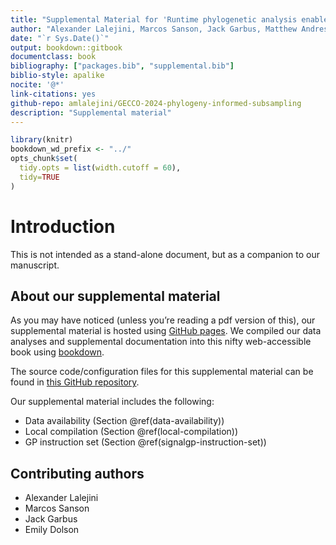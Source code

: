 ```yaml
---
title: "Supplemental Material for 'Runtime phylogenetic analysis enables extreme subsampling for test-based problems'"
author: "Alexander Lalejini, Marcos Sanson, Jack Garbus, Matthew Andres Moreno, and Emily Dolson"
date: "`r Sys.Date()`"
output: bookdown::gitbook
documentclass: book
bibliography: ["packages.bib", "supplemental.bib"]
biblio-style: apalike
nocite: '@*'
link-citations: yes
github-repo: amlalejini/GECCO-2024-phylogeny-informed-subsampling
description: "Supplemental material"
---
```


```r
library(knitr)
bookdown_wd_prefix <- "../"
opts_chunk$set(
  tidy.opts = list(width.cutoff = 60),
  tidy=TRUE
)
```

# Introduction

This is not intended as a stand-alone document, but as a companion to our manuscript.

## About our supplemental material

As you may have noticed (unless you're reading a pdf version of this), our supplemental material is hosted using [GitHub pages](https://pages.github.com/).
We compiled our data analyses and supplemental documentation into this nifty web-accessible book using [bookdown](https://bookdown.org).

The source code/configuration files for this supplemental material can be found in [this GitHub repository](https://github.com/amlalejini/GECCO-2024-phylogeny-informed-subsampling).

Our supplemental material includes the following:

- Data availability (Section \@ref(data-availability))
- Local compilation (Section \@ref(local-compilation))
- GP instruction set (Section \@ref(signalgp-instruction-set))
  <!-- - Selection scheme diagnostics (Section \@ref(selection-scheme-diagnostic-experiments))
  - Program synthesis problems (Section \@ref(program-synthesis-experiments)) -->

## Contributing authors

- Alexander Lalejini
- Marcos Sanson
- Jack Garbus
- Emily Dolson